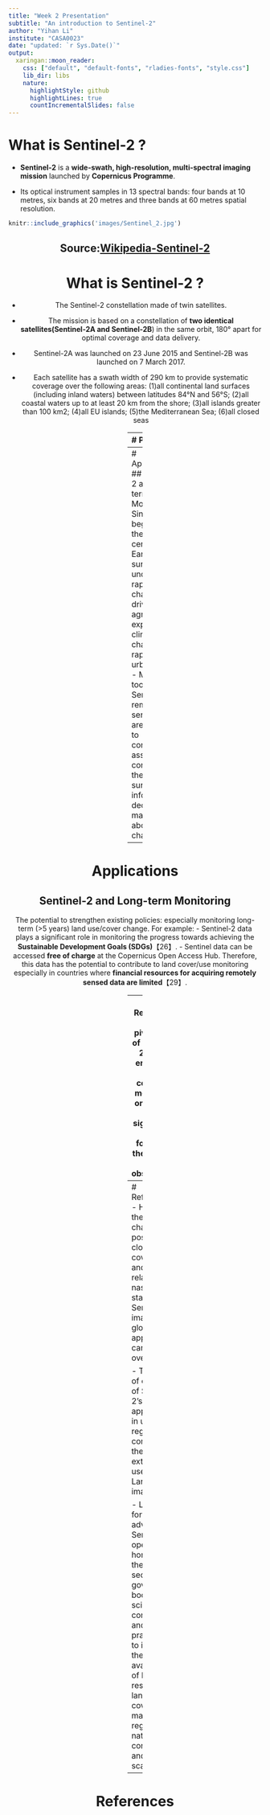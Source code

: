 ```yaml
---
title: "Week 2 Presentation"
subtitle: "An introduction to Sentinel-2"
author: "Yihan Li"
institute: "CASA0023"
date: "updated: `r Sys.Date()`"
output:
  xaringan::moon_reader:
    css: ["default", "default-fonts", "rladies-fonts", "style.css"]
    lib_dir: libs
    nature:
      highlightStyle: github
      highlightLines: true
      countIncrementalSlides: false
---
```

# What is Sentinel-2 ?
- **Sentinel-2** is a **wide-swath, high-resolution, multi-spectral imaging mission** launched by **Copernicus Programme**. 

- Its  optical instrument samples in 13 spectral bands: four bands at 10 metres, six bands at 20 metres and three bands at 60 metres spatial resolution.

```r
knitr::include_graphics('images/Sentinel_2.jpg')
```
<center>Source:[Wikipedia-Sentinel-2](https://www.nik.com.tr/content_sistem_uydu.asp?id=102)
---
# What is Sentinel-2 ?
- The Sentinel-2 constellation made of twin satellites. 

- The mission is based on a constellation of **two identical satellites(Sentinel-2A and Sentinel-2B**) in the same orbit, 180° apart for optimal coverage and data delivery.

- Sentinel-2A was launched on 23 June 2015 and Sentinel-2B was launched on 7 March 2017. 

- Each satellite has a swath width of 290 km  to provide systematic coverage over the 
following areas:
(1)all continental land surfaces (including inland waters) between latitudes 84°N and 56°S;
(2)all coastal waters up to at least 20 km from the shore;
(3)all islands greater than 100 km2;
(4)all EU islands;
(5)the Mediterranean Sea;
(6)all closed seas


---
# Purpose
<div class="tabs">
  <button class="tab-button" onclick="showContent('The primary objective', event)">The primary objective</button>
  <button class="tab-button" onclick="showContent('Other important objective', event)">Other important objective</button>
</div>
<div id="The primary objective" class="tab-content">
  <ul>
    <li>Provide high-resolution satellite data</li>
    <li>For land cover, climate change and disaster monitoring [9,10]</li>
  </ul>
</div>

<div id="Other important objective" class="tab-content" style="display:none">
  <ul>
    <li>Complement the other global satellite programmes such as the Landsat and SPOT (Satellite Pour l’Observation de la Terre) satellite programmes </li>
    <li>By ensuring continuity in monitoring the dynamics on Earth’s surface [8,11,12,13]</li>
  </ul>
</div>

<script>
document.addEventListener("DOMContentLoaded", function() {
  // Default open tab
  showContent('The primary objective');
});

function showContent(tabName, event) {
  var i, tabcontent, tabbuttons;
  tabcontent = document.getElementsByClassName("tab-content");
  for (i = 0; i < tabcontent.length; i++) {
    tabcontent[i].style.display = "none";
  }
  tabbuttons = document.getElementsByClassName("tab-button");
  for (i = 0; i < tabbuttons.length; i++) {
    tabbuttons[i].className = tabbuttons[i].className.replace(" active", "");
  }
  document.getElementById(tabName).style.display = "block";
  if (event) {
    event.currentTarget.className += " active";
  } else {
    // Set the first tab as active by default if no event is provided
    document.getElementsByClassName("tab-button")[0].className += " active";
  }
}
</script>

---
# Applications
## Sentinel-2 and Long-term Monitoring
- Since the beginning of the 15th century, the Earth's surface has undergone rapid changes driven by agricultural expansion, climate change, and rapid urbanization. 
- Monitoring tools like Sentinel-2 remotely sensed data are needed to continuously assess the condition of the Earth's surface and inform decision-makers about future changes. 
---
# Applications
## Sentinel-2 and Long-term Monitoring
The potential to strengthen existing policies: especially monitoring long-term (>5 years) land use/cover change. For example: 
- Sentinel-2 data plays a significant role in monitoring the progress towards achieving the **Sustainable Development Goals (SDGs)**【26】. 
- Sentinel data can be accessed **free of charge** at the Copernicus Open Access Hub. Therefore, this data has the potential to contribute to land cover/use monitoring especially in countries where **financial resources for acquiring remotely sensed data are limited**【29】.

---
# Reflections
- The pivotal role of Sentinel-2 data in enhancing land cover/use monitoring on a global scale, signifying a leap forward in the realm of Earth observation.

- The distinction in application and integration of Sentinel-2 data between developed and developing countries highlights a pivotal disparity in resource availability and technological adoption.

- The effectiveness of object-based image analysis (OBIA) and machine learning classifiers, such as Random Forests (RF) and Support Vector Machines (SVM), in improving land cover classification accuracy, heralds a new era in data processing techniques. These methods, capable of harnessing Sentinel-2's high-resolution data, offer profound implications for land management and policy-making.
---
# Reflections
- However, the challenges posed by cloud coverage and the relatively nascent stage of Sentinel-2 imagery's global application cannot be overlooked. 

- The need of expansion of Sentinel-2's application in untested regions compared to the more extensively used Landsat imagery.

- Looking forward, the advent of Sentinel-2 opens new horizons for the private sector, government bodies, the scientific community, and practitioners to increase the availability of high-resolution land cover/use maps at regional, national, continental, and global scales.

---
# References

